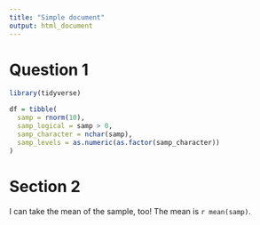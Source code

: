 ```yaml
---
title: "Simple document"
output: html_document
---
```


# Question 1 

```r
library(tidyverse)

df = tibble(
  samp = rnorm(10),
  samp_logical = samp > 0,
  samp_character = nchar(samp),
  samp_levels = as.numeric(as.factor(samp_character))
)

```

# Section 2

I can take the mean of the sample, too!
The mean is `r mean(samp)`.